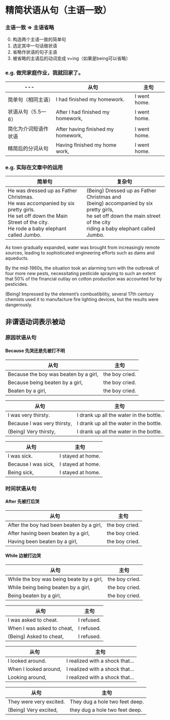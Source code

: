# 精简状语从句（主语一致）


### 主语一致 =&gt; 主语省略
0. 构造两个主语一致的简单句
1. 选定其中一句话做状语
2. 省略作状语的句子主语
3. 被省略的主语后的动词变成 v+ing（如果是being可以省略）

### e.g. 做完家庭作业，我就回家了。

|---| 从句 |主句 | 
|---|---|---|
|简单句（相同主语）|I <Hc>had finished my</Hc> homework.|I went home.|
|状语从句（5.5—6）|After I <Hc>had finished</Hc> my homework,|I went home.|
|简化为介词短语作状语|After <Hc>having</Hc> finished my homework,|I went home.|
|精简后的分词从句|<Hc>Having finished</Hc> my home work,|I went home.|


### e.g. 实际在文章中的运用
| 简单句 | 复杂句 | 
|---|---|
|<Hb>He</Hb> was <Hc>dressed up</Hc> as Father Christmas.<br/><Hb>He</Hb> was <Hc>accompanied by</Hc> six pretty girls.<br/><Hb>He</Hb> <Hc>set off</Hc> down the Main Street of the city.<br/><Hb>He</Hb> <Hc>rode</Hc> a baby elephant called Jumbo.<br/>|(Being) <Hc>Dressed up</Hc> as Father Christmas and<br/> (being) <Hc>accompanied by</Hc> six pretty girls,<br/> <Hb>he</Hb> <Hc>set off</Hc> down the main street of the city<br/> <Hc>riding</Hc> a baby elephant called Jumbo.|

As town gradually expanded, <Hb>water</Hb> was brought from increasingly remote sources, <Hc>leading</Hc> to sophisticated engineering efforts such as dams and aqueducts.

By the mid-1960s, <Hb>the situation</Hb> took an alarming turn with the outbreak of four more new pests, <Hc>necessitating</Hc> pesticide spraying to such an extent <Hb>that</Hb> 50% of the financial outlay on cotton production was accounted for by pesticides.

<Hc>(Being) Impressed</Hc> by the element’s combustibility, <Hb>several 17th century chemists</Hb> used it to manufacture fire lighting devices, but the results were dangerously.

## 非谓语动词表示被动

### 原因状语从句

#### Because 先哭还是先被打不明

| 从句 |主句 | 
|---|---|
|Because the boy <Hb>was beaten</Hb> by a girl,|the boy cried.|
|Because <Hb>being beaten</Hb> by a girl,|the boy cried.|
|<Hb>Beaten</Hb> by a girl,|the boy cried.|

| 从句 |主句 | 
|---|---|
|I was very thirsty.|I drank up all the water in the bottle.|
|Because I was very thirsty,|I drank up all the water in the bottle.|
|(Being) Very thirsty,|I drank up all the water in the bottle.|

| 从句 |主句 | 
|---|---|
|I was sick. |I stayed at home.|
|Because I was sick,|I stayed at home.|
|Being sick,|I stayed at home.|

### 时间状语从句

#### After 先被打后哭

| 从句 |主句 | 
|---|---|
|After the boy <Hb>had been beaten</Hb> by a girl,|the boy cried.|
|After <Hb>having been beaten</Hb> by a girl,|the boy cried.|
|<Hb>Having been beaten</Hb> by a girl,|the boy cried.|

#### While 边被打边哭

| 从句 |主句 | 
|---|---|
|While the boy <Hb>was being beate</Hb> by a girl,|the boy cried.|
|While <Hb>being being beaten</Hb> by a girl,|the boy cried.|
|<Hb>Being beaten</Hb> by a girl,|the boy cried.|

| 从句 |主句 | 
|---|---|
|I was asked to cheat.|I refused.|
|When I was asked to cheat,|I refused.|
|(Being) Asked to cheat,|I refused.|

| 从句 |主句 | 
|---|---|
|I looked around.|I realized with a shock that…|
|When I looked around,|I realized with a shock that…|
|Looking around,|I realized with a shock that…|

| 从句 |主句 | 
|---|---|
|They were very excited.|They dug a hole two feet deep.|
|(Being) Very excited,|they dug a hole two feet deep.|


